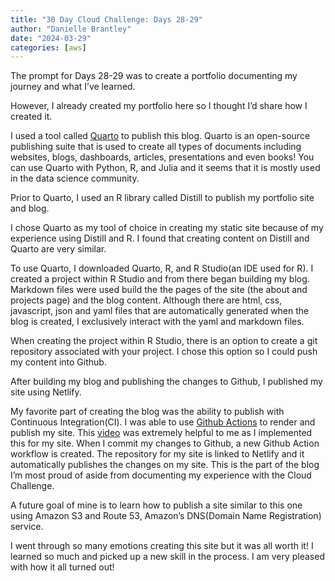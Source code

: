 ```yaml
---
title: "30 Day Cloud Challenge: Days 28-29"
author: "Danielle Brantley"
date: "2024-03-29"
categories: [aws]
---
```


The prompt for Days 28-29 was to create a portfolio documenting my journey and what I've learned. 

However, I already created my portfolio here so I thought I'd share how I created it. 

I used a tool called [Quarto](https://quarto.org/){target="_blank"} to publish this blog. Quarto is an open-source publishing suite that is used to create all types of documents including websites, blogs, dashboards, articles, presentations and even books! You can use Quarto with Python, R, and Julia and it seems that it is mostly used in the data science community. 

Prior to Quarto, I used an R library called Distill to publish my portfolio site and blog.

I chose Quarto as my tool of choice in creating my static site because of my experience using Distill and R. I found that creating content on Distill and Quarto are very similar. 

To use Quarto, I downloaded Quarto, R, and R Studio(an IDE used for R). I created a project within R Studio and from there began building my blog. Markdown files were used build the the pages of the site (the about and projects page) and the blog content. Although there are html, css, javascript, json and yaml files that are automatically generated when the blog is created, I exclusively interact with the yaml and markdown files. 

When creating the project within R Studio, there is an option to create a git repository associated with your project. I chose this option so I could push my content into Github.

After building my blog and publishing the changes to Github, I published my site using Netlify.

My favorite part of creating the blog was the ability to publish with Continuous Integration(CI). I was able to use [Github Actions](https://quarto.org/docs/publishing/netlify.html#github-action){target="_blank"} to render and publish my site. This [video](https://www.youtube.com/watch?v=arzBRW5XIkg&t=219s){target="_blank"} was extremely helpful to me as I implemented this for my site. When I commit my changes to Github, a new Github Action workflow is created. The repository for my site is linked to Netlify and it automatically publishes the changes on my site. This is the part of the blog I'm most proud of aside from documenting my experience with the Cloud Challenge.

A future goal of mine is to learn how to publish a site similar to this one using Amazon S3 and Route 53, Amazon's DNS(Domain Name Registration) service.


I went through so many emotions creating this site but it was all worth it! I learned so much and picked up a new skill in the process. I am very pleased with how it all turned out!

 





